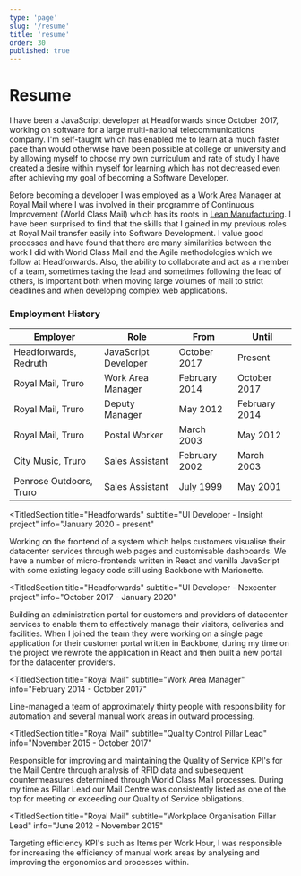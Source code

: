 ```yaml
---
type: 'page'
slug: '/resume'
title: 'resume'
order: 30
published: true
---
```


# Resume

I have been a JavaScript developer at Headforwards since October 2017, working on software for a large multi-national telecommunications company. I'm self-taught which has enabled me to learn at a much faster pace than would otherwise have been possible at college or university and by allowing myself to choose my own curriculum and rate of study I have created a desire within myself for learning which has not decreased even after achieving my goal of becoming a Software Developer.

Before becoming a developer I was employed as a Work Area Manager at Royal Mail where I was involved in their programme of Continuous Improvement (World Class Mail) which has its roots in [Lean Manufacturing](https://en.wikipedia.org/wiki/Lean_manufacturing). I have been surprised to find that the skills that I gained in my previous roles at Royal Mail transfer easily into Software Development. I value good processes and have found that there are many similarities between the work I did with World Class Mail and the Agile methodologies which we follow at Headforwards. Also, the ability to collaborate and act as a member of a team, sometimes taking the lead and sometimes following the lead of others, is important both when moving large volumes of mail to strict deadlines and when developing complex web applications.


### Employment History

| Employer |	Role	| From |	Until |
|------|------|----|----|
| Headforwards, Redruth	| JavaScript Developer |	October 2017	| Present |
| Royal Mail, Truro |	Work Area Manager	| February 2014	| October 2017 |
| Royal Mail, Truro	| Deputy Manager |	May 2012	| February 2014 |
| Royal Mail, Truro	| Postal Worker |	March 2003	| May 2012 |
| City Music, Truro	| Sales Assistant |	February 2002 |	March 2003 |
| Penrose Outdoors, Truro	| Sales Assistant	| July 1999	| May 2001 |

<TitledSection
  title="Headforwards"
  subtitle="UI Developer - Insight project"
  info="January 2020 - present"
>
Working on the frontend of a system which helps customers visualise their datacenter services through web pages and customisable dashboards. We have a number of micro-frontends written in React and vanilla JavaScript with some existing legacy code still using Backbone with Marionette.
</TitledSection>

<TitledSection
  title="Headforwards"
  subtitle="UI Developer - Nexcenter project"
  info="October 2017 - January 2020"
>
Building an administration portal for customers and providers of datacenter services to enable them to effectively manage their visitors, deliveries and facilities. When I joined the team they were working on a single page application for their customer portal written in Backbone, during my time on the project we rewrote the application in React and then built a new portal for the datacenter providers. 
</TitledSection>

<TitledSection
  title="Royal Mail"
  subtitle="Work Area Manager"
  info="February 2014 - October 2017"
>
Line-managed a team of approximately thirty people with responsibility for automation and several manual work areas in outward processing.
</TitledSection>

<TitledSection
  title="Royal Mail"
  subtitle="Quality Control Pillar Lead"
  info="November 2015 - October 2017"
>
Responsible for improving and maintaining the Quality of Service KPI's for the Mail Centre through analysis of RFID data and subesequent countermeasures determined through World Class Mail processes. During my time as Pillar Lead our Mail Centre was consistently listed as one of the top for meeting or exceeding our Quality of Service obligations.
</TitledSection>

<TitledSection
  title="Royal Mail"
  subtitle="Workplace Organisation Pillar Lead"
  info="June 2012 - November 2015"
>
Targeting efficiency KPI's such as Items per Work Hour, I was responsible for increasing the efficiency of manual work areas by analysing and improving the ergonomics and processes within.
</TitledSection>

